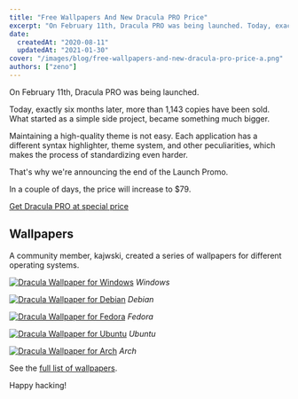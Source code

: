 ```yaml
---
title: "Free Wallpapers And New Dracula PRO Price"
excerpt: "On February 11th, Dracula PRO was being launched. Today, exactly six months later, more than 1,143 copies have been sold. What started as a simple side project, became something much bigger."
date:
  createdAt: "2020-08-11"
  updatedAt: "2021-01-30"
cover: "/images/blog/free-wallpapers-and-new-dracula-pro-price-a.png"
authors: ["zeno"]
---
```


On February 11th, Dracula PRO was being launched.

Today, exactly six months later, more than 1,143 copies have been sold. What started as a simple side project, became something much bigger.

Maintaining a high-quality theme is not easy. Each application has a different syntax highlighter, theme system, and other peculiarities, which makes the process of standardizing even harder.

That's why we're announcing the end of the Launch Promo.

In a couple of days, the price will increase to $79.

[Get Dracula PRO at special price](/pro)

## Wallpapers

A community member, kajwski, created a series of wallpapers for different operating systems.

[![Dracula Wallpaper for Windows](/images/blog/free-wallpapers-and-new-dracula-pro-price-a.png)](/wallpaper)
_Windows_

[![Dracula Wallpaper for Debian](/images/blog/free-wallpapers-and-new-dracula-pro-price-b.png)](/wallpaper)
_Debian_

[![Dracula Wallpaper for Fedora](/images/blog/free-wallpapers-and-new-dracula-pro-price-c.png)](/wallpaper)
_Fedora_

[![Dracula Wallpaper for Ubuntu](/images/blog/free-wallpapers-and-new-dracula-pro-price-d.png)](/wallpaper)
_Ubuntu_

[![Dracula Wallpaper for Arch](/images/blog/free-wallpapers-and-new-dracula-pro-price-e.png)](/wallpaper)
_Arch_

See the [full list of wallpapers](/wallpaper).

Happy hacking!
